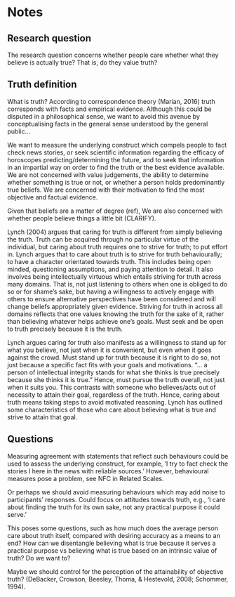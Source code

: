 # Notes

## Research question 
The research question concerns whether people care whether what they believe is actually true? That is, do they value truth?

## Truth definition
What is truth? According to correspondence theory (Marian, 2016) truth corresponds with facts and empirical evidence. Although this could be disputed in a philosophical sense, we want to avoid this avenue by conceptualising facts in the general sense understood by the general public...

We want to measure the underlying construct which compels people to fact check news stories, or seek scientific information regarding the efficacy of horoscopes predicting/determining the future, and to seek that information in an impartial way on order to find the truth or the best evidence available. We are not concerned with value judgements, the ability to determine whether something is true or not, or whether a person holds predominantly true beliefs. We are concerned with their motivation to find the most objective and factual evidence. 

Given that beliefs are a matter of degree (ref), We are also concerned with whether people believe things a little bit (CLARIFY). 

Lynch (2004) argues that caring for truth is different from simply believing the truth. Truth can be acquired through no particular virtue of the individual, but caring about truth requires one to strive for truth; to put effort in. Lynch argues that to care about truth is to strive for truth behaviourally; to have a character orientated towards truth. This includes being open minded, questioning assumptions, and paying attention to detail. 
It also involves being intellectually virtuous which entails striving for truth across many domains. That is, not just listening to others when one is obliged to do so or for shame’s sake, but having a willingness to actively engage with others to ensure alternative perspectives have been considered and will change beliefs appropriately given evidence. Striving for truth in across all domains reflects that one values knowing the truth for the sake of it, rather than believing whatever helps achieve one’s goals. Must seek and be open to truth precisely because it is the truth.

Lynch argues caring for truth also manifests as a willingness to stand up for what you believe, not just when it is convenient, but even when it goes against the crowd. Must stand up for truth because it is right to do so, not just because a specific fact fits with your goals and motivations. “… a person of intellectual integrity stands for what she thinks is true precisely because she thinks it is true.” Hence, must pursue the truth overall, not just when it suits you. This contrasts with someone who believes/acts out of necessity to attain their goal, regardless of the truth. Hence, caring about truth means taking steps to avoid motivated reasoning. Lynch has outlined some characteristics of those who care about believing what is true and strive to attain that goal. 

## Questions

Measuring agreement with statements that reflect such behaviours could be used to assess the underlying construct, for example, ‘I try to fact check the stories I here in the news with reliable sources.’ However, behavioural measures pose a problem, see NFC in Related Scales.

Or perhaps we should avoid measuring behaviours which may add noise to participants’ responses. Could focus on attitudes towards truth, e.g., ‘I care about finding the truth for its own sake, not any practical purpose it could serve.’

This poses some questions, such as how much does the average person care about truth itself, compared with desiring accuracy as a means to an end? How can we disentangle believing what is true because it serves a practical purpose vs believing what is true based on an intrinsic value of truth? Do we want to?

Maybe we should control for the perception of the attainability of objective truth? (DeBacker, Crowson, Beesley, Thoma, & Hestevold, 2008; Schommer, 1994).

